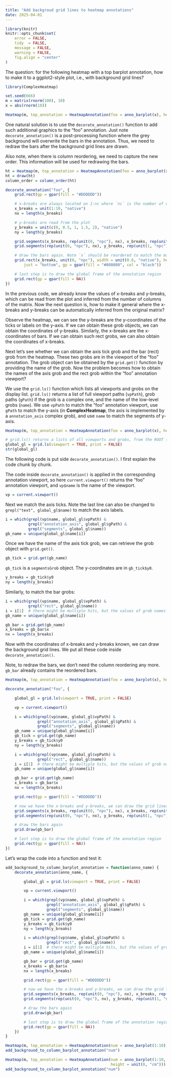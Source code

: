 ```yaml
---
title: "Add backgroud grid lines to heatmap annotations"
date: 2025-04-01
---
```



```r
library(knitr)
knitr::opts_chunk$set(
    error = FALSE,
    tidy  = FALSE,
    message = FALSE,
    warning = FALSE,
    fig.align = "center"
)
```


The question: for the following heatmap with a top barplot annotation, how to make it to a ggplot2-style plot, i.e., with background grid lines?


```r
library(ComplexHeatmap)

set.seed(666)
m = matrix(rnorm(100), 10)
x = abs(rnorm(10))

Heatmap(m, top_annotation = HeatmapAnnotation(foo = anno_barplot(x), height = unit(8, "cm")))
```


One natural solution is to use the `decorate_annotation()` function to add such
additional graphics to the "foo" annotation. Just note
`decorate_annotation()` is a post-processing function where the grey background will
overwrite the bars in the annotation. Thus, we need to redraw the bars after
the background grid lines are drawn.

Also note, when there is column reordering, we need to capture the new order. This 
information will be used for redrawing the bars.

```r
ht = Heatmap(m, top_annotation = HeatmapAnnotation(foo = anno_barplot(x), height = unit(8, "cm")))
ht = draw(ht)
column_order = column_order(ht)

decorate_annotation("foo", {
    grid.rect(gp = gpar(fill = "#DDDDDD"))

    # x-breaks are always located on 1:nc where `nc` is the number of columns
    x_breaks = unit(1:10, "native")
    nx = length(x_breaks)

    # y-breaks are read from the plot
    y_breaks = unit(c(0, 0.5, 1, 1.5, 2), "native")
    ny = length(y_breaks)

    grid.segments(x_breaks, rep(unit(0, "npc"), nx), x_breaks, rep(unit(1, "npc"), nx), gp = gpar(col = "white"))
    grid.segments(rep(unit(0, "npc"), nx), y_breaks, rep(unit(1, "npc"), nx), y_breaks, gp = gpar(col = "white"))

    # draw the bars again. Note `x` should be reordered to match the matrix columns
    grid.rect(x_breaks, unit(0, "npc"), width = unit(0.6, "native"), height = unit(x[column_order], "native"), 
        just = "bottom", gp = gpar(fill = "#808080", col = "black"))

    # last step is to draw the global frame of the annotation region
    grid.rect(gp = gpar(fill = NA))
})
```


In the previous code, we already know the values of x-breaks and y-breaks, which can be
read from the plot and inferred from the number of columns of the matrix. 
Now the next question is, how to make it general where the x-breaks and y-breaks
can be automatically inferred from the original matrix?

Observe the heatmap, we can see the y-breaks are the y-coordinates of the ticks or labels on the y-axis. If we 
can obtain these grob objects, we can obtain the coordinates of y-breaks. Similarly, the x-breaks are the x-coordinates
of bars. If we can obtain such rect grobs, we can also obtain the coordinates of x-breaks.


Next let's see whether we can obtain the axis tick grob and the bar (rect) grob from the heatmap. 
These two grobs are in the viewport of the "foo" annotation. The grob object can be obtained by
the `grid.get()` function by providing the name of the grob. Now the problem becomes how to 
obtain the names of the axis grob and the rect grob within the "foo" annotation viewport?

We use the `grid.ls()` function which lists all viewports and grobs on the display list.
`grid.ls()` returns a list of full viewport paths (`vpPath`), grob paths (`gPath`) if the grob is a complex one,
and the name of the low-level grobs (`name`). We use `vpPath` to match the "foo" annotation viewport,
use `gPath` to match the y-axis (in **ComplexHeatmap**, the axis is implemented by a `annotation_axis` complex grob),
and use `name` to match the segments of y-axis.


```r
Heatmap(m, top_annotation = HeatmapAnnotation(foo = anno_barplot(x), height = unit(8, "cm")))

# grid.ls() returns a lists of all viewports and grobs, from the ROOT (the global) level
global_gl = grid.ls(viewport = TRUE, print = FALSE)
str(global_gl)
```

The following code is put side `decorate_annotation()`. I first explain the code chunk by chunk.

The code inside `decorate_annotation()` is applied in the corresponding annotation viewport, 
so here `current.viewport()` returns the "foo" annotation viewport, and `vp$name` is the name
of the viewport.

```r
vp = current.viewport()
```

Next we match the axis ticks. Note the last line can also be changed to `grepl("text", global_gl$name)` to
match the axis labels.

```r
i = which(grepl(vp$name, global_gl$vpPath) & 
          grepl("annotation_axis", global_gl$gPath) & 
          grepl("segments", global_gl$name))
gb_name = unique(global_gl$name[i])
```

Once we have the name of the axis tick grob, we can retrieve the grob object with `grid.get()`.

```r
gb_tick = grid.get(gb_name)
```

`gb_tick` is a `segmentsGrob` object. The y-coordinates are in `gb_tick$y0`.

```r
y_breaks = gb_tick$y0
ny = length(y_breaks)
```

Similarly, to match the bar grobs:

```r
i = which(grepl(vp$name, global_gl$vpPath) & 
          grepl("rect", global_gl$name))
i = i[1]  # there might be multiple hits, but the values of grob names are the same
gb_name = unique(global_gl$name[i])

gb_bar = grid.get(gb_name)
x_breaks = gb_bar$x
nx = length(x_breaks)
```

Now with the coordinates of x-breaks and y-breaks known, we can draw the background grid lines. We put all these code
inside `decorate_annotation()`.

Note, to redraw the bars, we don't need the column reordering any more. `gb_bar` already contains the reordered bars.


```r
Heatmap(m, top_annotation = HeatmapAnnotation(foo = anno_barplot(x), height = unit(8, "cm")))

decorate_annotation("foo", {

    global_gl = grid.ls(viewport = TRUE, print = FALSE)

    vp = current.viewport()

    i = which(grepl(vp$name, global_gl$vpPath) & 
              grepl("annotation_axis", global_gl$gPath) & 
              grepl("segments", global_gl$name))
    gb_name = unique(global_gl$name[i])
    gb_tick = grid.get(gb_name)
    y_breaks = gb_tick$y0
    ny = length(y_breaks)

    i = which(grepl(vp$name, global_gl$vpPath) & 
              grepl("rect", global_gl$name))
    i = i[1]  # there might be multiple hits, but the values of grob names are the same
    gb_name = unique(global_gl$name[i])

    gb_bar = grid.get(gb_name)
    x_breaks = gb_bar$x
    nx = length(x_breaks)

    grid.rect(gp = gpar(fill = "#DDDDDD"))

    # now we have the x-breaks and y-breaks, we can draw the grid lines
    grid.segments(x_breaks, rep(unit(0, "npc"), nx), x_breaks, rep(unit(1, "npc"), nx), gp = gpar(col = "white"))
    grid.segments(rep(unit(0, "npc"), nx), y_breaks, rep(unit(1, "npc"), nx), y_breaks, gp = gpar(col = "white"))

    # draw the bars again
    grid.draw(gb_bar)

    # last step is to draw the global frame of the annotation region
    grid.rect(gp = gpar(fill = NA))
})
```

Let's wrap the code into a function and test it:


```r
add_background_to_column_barplot_annotation = function(anno_name) {
    decorate_annotation(anno_name, {

        global_gl = grid.ls(viewport = TRUE, print = FALSE)

        vp = current.viewport()

        i = which(grepl(vp$name, global_gl$vpPath) & 
                  grepl("annotation_axis", global_gl$gPath) & 
                  grepl("segments", global_gl$name))
        gb_name = unique(global_gl$name[i])
        gb_tick = grid.get(gb_name)
        y_breaks = gb_tick$y0
        ny = length(y_breaks)

        i = which(grepl(vp$name, global_gl$vpPath) & 
                  grepl("rect", global_gl$name))
        i = i[1]  # there might be multiple hits, but the values of grob names are the same
        gb_name = unique(global_gl$name[i])

        gb_bar = grid.get(gb_name)
        x_breaks = gb_bar$x
        nx = length(x_breaks)

        grid.rect(gp = gpar(fill = "#DDDDDD"))

        # now we have the x-breaks and y-breaks, we can draw the grid lines
        grid.segments(x_breaks, rep(unit(0, "npc"), nx), x_breaks, rep(unit(1, "npc"), nx), gp = gpar(col = "white"))
        grid.segments(rep(unit(0, "npc"), nx), y_breaks, rep(unit(1, "npc"), nx), y_breaks, gp = gpar(col = "white"))

        # draw the bars again
        grid.draw(gb_bar)

        # last step is to draw the global frame of the annotation region
        grid.rect(gp = gpar(fill = NA))
    })
}

Heatmap(m, top_annotation = HeatmapAnnotation(num = anno_barplot(1:10), height = unit(8, "cm")))
add_background_to_column_barplot_annotation("num")

Heatmap(m, top_annotation = HeatmapAnnotation(num = anno_barplot(1:10, axis_param = list(at = seq(0, 10, by = 2))), 
                                              height = unit(8, "cm")))
add_background_to_column_barplot_annotation("num")
```
